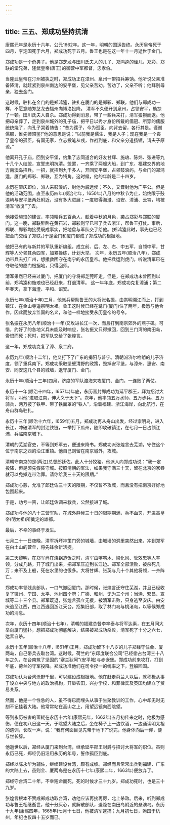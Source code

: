 ```yaml
---
---
---
```

title: 三五、郑成功坚持抗清
---



康熙元年是永历十六年，公元1662年。这一年，明朝的国运告终。永历皇帝死于四月，李定国死于六月，郑成功死于五月。鲁王也是在这一年十一月逝世于金门。

郑成功是一个奇男子。他是郑芝龙与田川氏夫人的儿子、郑鸿逵的侄儿，郑彩、郑联的堂兄弟，隆武皇帝(唐王)的御营中军都督，忠孝伯。

当隆武皇帝在汀州被执之时，郑成功正在漳州、泉州一带招兵筹饷。他听说父亲准备降清，就赶紧到泉州南边的安平堡，见父亲苦劝。苦劝了，父亲不听；他拜别母亲，独去金门。

这时候，驻扎在金门的是郑鸿逵，驻扎在厦门的是郑彩、郑联。他们与郑成功一样，不愿意随郑芝龙去福州向博洛投降。 清军不久便开到泉州，占领安平，劫掠了一顿。田川氏夫人自杀。郑成功得到消息，带了一些兵来打，清军狼狈而退。他把母亲葬了，走到泉州城外的孔子庙，把平日以秀才身份所戴的儒冠、所穿的儒服统统烧了，向孔子哭着祷告：“昔为孺子，今为孤臣，向背去留，各行其是。谨谢儒服，惟先师昭鉴!”他的意思是说：“以前我是儒生．我是人子；现在我是一个丧了皇帝的孤臣，有国无家，立志投笔从戎，作战到底，和父亲分道扬镳，请夫子原谅。”

他离开孔于庙，回到安平堡，约集了志同道合的好友甘辉、施琅、陈炜、张进等九十几个人结盟，宣誓忠明抗清。盟罢，一齐乘了两艘大船，到广东、福建交界的地方南澳岛招兵。一招，就招到九千多人，开回安平堡，占领鼓浪屿，与金门的郑鸿逵，厦门的郑彩、郑联，互为犄角。这时候，他的年龄是二十四岁。

永历在肇庆即位，派人来鼓浪屿，封他为威远侯；不久，又晋封他为广平公。但是他的活动范围，直至永历四年(顺治七年，1650年)八月的中秋节为止，始终限于鼓浪屿与安平堡两处附近，没有多大进展；一度取得海澄、诏安、漳浦、云霄，均被清军“收复”了去。

他接受施琅的建议，率领精兵五百余人，趁着中秋的月色，袭占郑彩与郑联的厦门。这一晚，郑联醉卧在黄石岩，郑彩则早已带了兵去浙江，帮鲁王打仗。事后，郑联、郑彩均接受既成事实，把地盘与军队交了给他。(郑鸿逵此时，事先也已经把金门交给了郑联。)于是金门和厦门都成了郑成功的根据地。

他把已有的与新并的军队重新编组，成立前、后、左、右、中五军，自领中军，甘辉等人分领其余四军，加紧操练，计划大举。 次年，永历五年(顺治八年)，郑成功带兵去打广州，想援救困守在南宁的永历皇帝。他把兵运到虎门，听说清军已在夺取他的厦门根据地，只得回师。

清军果然已经来过厦门，把厦门的守将郑芝莞吓走。但是，在郑成功未曾回到以前，郑鸿逵和施琅也已经赶来，打退清军。 这一年年底，郑成功克复漳浦；第二年春天，拿下海澄、平和、诏安。

永历七年(顺治十年)三月，他派兵帮助鲁王的大将张名振，由祟明溯江而上，打到镇江，在金山寺遥祭明太祖。鲁王这时候已经在鹭门(厦门)住了两年，极愿与他合作，因此而放弃监国的名义，和他一样地接受永历皇帝的号令。

张名振在永历八年(顺治十一年)又攻进长江一次，而且打到南京郊外的燕子矶。可惜，约好了的各地义兵未能及时响应，张名振又只得撤回，回到三门湾的南田岛，赍恨而死；死时，把军队交给了张煌言。

这一年，郑成功克复了漳、泉二府。

永历九年(顺治十二年)，他又打下了广东的揭阳与普宁。清朝派济尔哈朗的儿子济度，领了重兵南下。郑成功采取坚壁清野的政策，毁掉安平堡，与漳州、惠安、南安、同安这几个县的城墙，退守厦门、金门。

永历十年(顺治十三年)四月，济度的军队渡海来攻厦门、金门，一连败了两仗。

永历十一年(顺治十四年，l657年)年底，永历晋封郑成功为延平郡王，拜为招讨大将军，叫他“进取江南，伸大义于天下”。次年，他率领五万水师、五万步兵、五万骑兵，两万披了铁甲、带了铁面罩的“铁人”，沿着福建、浙江海岸，向北航行，在舟山群岛驻扎。

永历十三年(顺治十六年，l659年)五月，郑成功再从舟山出发，经过崇明岛，进入长江，冲破清军的封江铁链，一举打下瓜州，随即攻破镇江，在七月一日占领江浦，兵临南京城下。

清朝的芜湖官吏，不等到郑军去，便送来降书。郑成功派张煌言去芜湖，守住这个位于南京之西的沿江重镇。他自己则留在南京城外，攻城。

清朝守南京的是(两江)总督郎廷佐。此人十分狡狯。他派人向郑成功说：“我一定投降，但是须先假装守城。按照清朝的军法，如果我守满三十天，留在北京的家眷就可以免掉连带治罪。请你给我三十天的限期。”

郑成功心慈，允准了郎廷佐三十天的限期，不仅暂不攻城，而且没有把南京好好地包围起来。

于是，功亏一篑，让郎廷佐调来救兵，公然接进了城。

郑成功与他的八十三营军队，在城外静候三十日的限期期满，兵不血刃，开进高皇帝(明太祖)所奠定的雄都。

最后，不幸的事终于发生。

七月二十一日夜晚，清军拆坏神策门旁的城墙，由城墙的洞里突然出来，冲到郑军在白土山的营垒，将先锋余新活捉。

第二天黎明，在郑军尚在烧锅造饭之时，清军由喀喀木、梁化风、管效忠等人率领，分成几路，开了城门出来，把郑军压迫到长江边。郑军全部溃败，被杀死几万；来不及上船，死在水里的也很多。大将甘辉、张英与几十个其他将领，一齐阵亡。

郑成功率领残余部队，一口气撤回厦门。那时候，张煌言还守住芜湖，并且已经收复了徽州、宁国、太平、池州四个府；广德、和州、无为三个州；当涂、繁昌、宣城等二十三个县。郑军既退，张煌言孤立无援，被清军击败，只身逃至安庆。由安庆逃至江西，由江西逃回浙江天台，招集旧部，取了林门岛与桃渚岛，以等候郑成功的消息。

次年，永历十四年(顺治十七年)，清朝的福建总督李率泰与将军达素，在五月间大举向厦门猛扑，想把郑成功彻底解决，结果被郑成功杀败，清军死了十分之六七，达素自杀。

永历十五年(顺治十八年，l661年)正月，郑成功留下十八岁的儿子郑经守住金、厦两岛，自己带兵去取台湾。这时候，荷兰的“东印度联合公司”已经偷占台湾三十八年之久，在台南筑了坚固的“塞兰狄阿”(安平城)与赤嵌堡。郑成功前来攻打，打到年底，荷兰的守军投降。郑成功准他们在司令揆一的统率之下，登船回国。

郑成功认为台湾沃野千里，可以建设成根据地。他在赶走荷兰人以后，就积极从事于设立中央与地方的政治机构，开垦农田，兴办学校，和菲律宾及英国均建立了贸易关系。

然而，他是一个性急的人，虽不得已而埋头从事于生聚教训的工作，心中却无时无刻不记挂着大陆。他常常站在高山之上，用望远镜向西眺望。

等到永历被害的噩耗在永历十六年(康熙元年，1662年)五月初传来之时，他极为感伤，便在初八日这一天，于眺望大陆之后，坐在椅子上一边饮酒，一边诵读明太祖的遗训，长叹一声，说：“我有何面目见先帝于地下?”说完，他身体向后一仰，便与世长辞。

他逝世以后，郑经从厦门来到台湾，继承延平郡王封爵与招讨大将军的职位。虽则永历已死，郑经仍旧沿用永历的年号，誓作孤臣到底。

郑经以陈永华为辅佐，继续建设台湾，颇有成绩。郑经而且常常出兵到福建、广东的大陆上去，虽则金、厦两岛是在永历十七年(康熙二年，1663年)便放弃了。

郑经守台湾二十年，不幸短命而死，死的时候才三十九岁。郑成功死时，也是三十九岁。

张煌言根本不赞成郑成功取台湾，劝他应该再接再厉，北上杀敌。后来，听到郑成功与鲁王相继逝世，他十分灰心，就解散部队，退隐在南田岛附近的悬澳岛。永历十九年(康熙四年，1665年)七月十七日，他被清军逮捕；九月初七日，殉国于杭州，年纪也仅四十五岁而已。